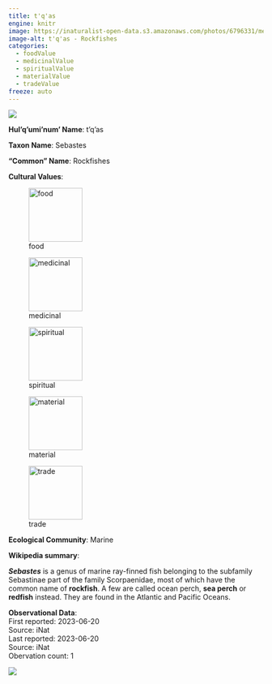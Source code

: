 ```yaml
---
title: t'q'as
engine: knitr
image: https://inaturalist-open-data.s3.amazonaws.com/photos/6796331/medium.jpg
image-alt: t'q'as - Rockfishes
categories:
  - foodValue
  - medicinalValue
  - spiritualValue
  - materialValue
  - tradeValue
freeze: auto
---
```

![](https://inaturalist-open-data.s3.amazonaws.com/photos/6796331/medium.jpg){fig-alt="t'q'as - Rockfishes"}

**Hul'q'umi'num' Name**: t'q'as



**Taxon Name**: Sebastes

**"Common" Name**: Rockfishes

**Cultural Values**:  

::: {layout-nrow=1 style="width:60%"}
![food](/files/food.svg){width=106px}

![medicinal](/files/medicinal.svg){width=106px}

![spiritual](/files/spiritual.svg){width=106px}

![material](/files/material.svg){width=106px}

![trade](/files/trade.svg){width=106px}
:::

**Ecological Community**: Marine

**Wikipedia summary**:  
<p class="mw-empty-elt">
</p>

<p><i><b>Sebastes</b></i> is a genus of marine ray-finned fish belonging to the subfamily Sebastinae part of the family Scorpaenidae, most of which have the common name of <b>rockfish</b>. A few are called ocean perch, <b>sea perch</b> or <b>redfish</b> instead. They are found in the Atlantic and Pacific Oceans.

**Observational Data**:   
First reported: 2023-06-20  
Source: iNat  
Last reported: 2023-06-20  
Source: iNat  
Obervation count: 1

![](community_dist.png)
